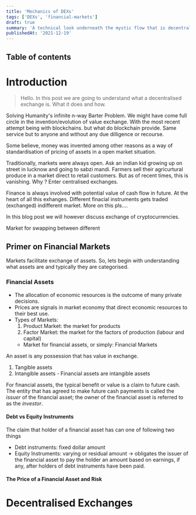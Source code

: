 ```yaml
---
title: 'Mechanics of DEXs'
tags: ['DEXs', 'financial-markets']
draft: true
summary: 'A technical look underneath the mystic flow that is decentralised exchanges'
publishedAt: '2021-12-19'
---
```


## Table of contents

# Introduction

> Hello. In this post we are going to understand what a decentralised exchange is. What it does and how.

Solving Humanity's infinite n-way Barter Problem. We might have come full circle in the invention/evolution of value exchange. With the most recent attempt being with blockchains. but what do blockchain provide. Same service but to anyone and without any due dilligence or recourse.

Some believe, money was invented among other reasons as a way of standardisation of pricing of assets in a open market situation.

Traditionally, markets were always open. Ask an indian kid growing up on street in lucknow and going to sabzi mandi. Farmers sell their agricurtural produce in a market direct to retail customers. But as of recent times, this is vanishing. Why ? Enter centralised exchanges.

Finance is always involved with potential value of cash flow in future. At the heart of all this exhanges. Different finacial instruments gets traded (exchanged) indifferent market. More on this pls....

In this blog post we will however discuss exchange of cryptocurrencies.

Market for swapping between different

## Primer on Financial Markets

Markets facilitate exchange of assets. So, lets begin with understanding what assets are and typically they are categorised.

### Financial Assets

- The allocation of economic resources is the outcome of many private decisions.
- Prices are signals in market economy that direct economic resources to their best use.
- Types of Markets:
  1. Product Market: the market for products
  2. Factor Market: the market for the factors of production (labour and capital)
  - Market for financial assets, or simply: Financial Markets

An asset is any possession that has value in exchange.

1. Tangible assets
2. Intangible assets - Financial assets are intangible assets

For financial assets, the typical benefit or value is a claim to future cash. The entity that has agreed to make future cash payments is called the _issuer_ of the financial asset; the owner of the financial asset is referred to as the _investor_.

#### Debt vs Equity Instruments

The claim that holder of a financial asset has can one of following two things

- Debt instruments: fixed dollar amount
- Equity Instruments: varying or residual amount -> obligates the issuer of the financial asset to pay the holder an amount based on earnings, if any, after holders of debt instruments have been paid.

#### The Price of a Financial Asset and Risk

# Decentralised Exchanges
